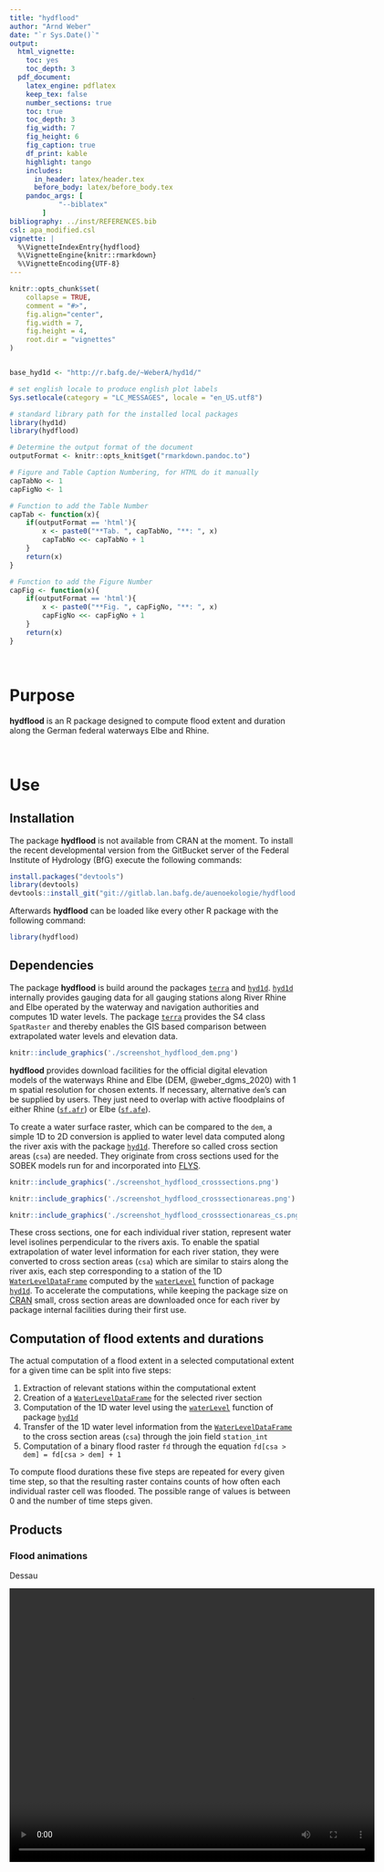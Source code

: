 ```yaml
---
title: "hydflood"
author: "Arnd Weber"
date: "`r Sys.Date()`"
output:
  html_vignette:
    toc: yes
    toc_depth: 3
  pdf_document:
    latex_engine: pdflatex
    keep_tex: false
    number_sections: true
    toc: true
    toc_depth: 3
    fig_width: 7
    fig_height: 6
    fig_caption: true
    df_print: kable
    highlight: tango
    includes:
      in_header: latex/header.tex
      before_body: latex/before_body.tex
    pandoc_args: [
            "--biblatex"
        ]
bibliography: ../inst/REFERENCES.bib
csl: apa_modified.csl
vignette: |
  %\VignetteIndexEntry{hydflood} 
  %\VignetteEngine{knitr::rmarkdown}
  %\VignetteEncoding{UTF-8}
---
```


```r
knitr::opts_chunk$set(
    collapse = TRUE,
    comment = "#>",
    fig.align="center",
    fig.width = 7,
    fig.height = 4, 
    root.dir = "vignettes"
)


base_hyd1d <- "http://r.bafg.de/~WeberA/hyd1d/"
```

<!-- Indent in html version TOC
     obtained from: 
     https://stackoverflow.com/questions/46201753/rmarkdown-indentation-of-toc-items-in-html-output
     -->

<script>
$(document).ready(function() {
  $items = $('div#TOC li');
  $items.each(function(idx) {
    num_ul = $(this).parentsUntil('#TOC').length;
    $(this).css({'padding-left': num_ul * 5px, 'box-shadow': none});
  });

});
</script>

<!-- numbering for figures and tables-->

```r
# set english locale to produce english plot labels
Sys.setlocale(category = "LC_MESSAGES", locale = "en_US.utf8")

# standard library path for the installed local packages
library(hyd1d)
library(hydflood)

# Determine the output format of the document
outputFormat <- knitr::opts_knit$get("rmarkdown.pandoc.to")

# Figure and Table Caption Numbering, for HTML do it manually
capTabNo <- 1
capFigNo <- 1

# Function to add the Table Number
capTab <- function(x){
    if(outputFormat == 'html'){
        x <- paste0("**Tab. ", capTabNo, "**: ", x)
        capTabNo <<- capTabNo + 1
    }
    return(x)
}

# Function to add the Figure Number
capFig <- function(x){
    if(outputFormat == 'html'){
        x <- paste0("**Fig. ", capFigNo, "**: ", x)
        capFigNo <<- capFigNo + 1
    }
    return(x)
}
```

<BR>

# Purpose

**hydflood** is an R package designed to compute flood extent and duration 
along the German federal waterways Elbe and Rhine.

<BR>

# Use

## Installation

The package **hydflood** is not available from CRAN at the moment. To install 
the recent developmental version from the GitBucket server of the Federal 
Institute of Hydrology (BfG) execute the following commands: 

```r
install.packages("devtools")
library(devtools)
devtools::install_git("git://gitlab.lan.bafg.de/auenoekologie/hydflood.git")
```

Afterwards **hydflood** can be loaded like every other R package with the 
following command: 

```r
library(hydflood)
```

## Dependencies

The package **hydflood** is build around the packages
[`terra`](https://cran.r-project.org/package=terra) and
[`hyd1d`](`r paste0(base_hyd1d)`). [`hyd1d`](`r paste0(base_hyd1d)`) internally
provides gauging data for all gauging stations along River Rhine and Elbe
operated by the waterway and navigation authorities and computes 1D water
levels. The package [`terra`](https://cran.r-project.org/package=terra)
provides the S4 class `SpatRaster` and thereby enables the GIS based comparison
between extrapolated water levels and elevation data.

```r
knitr::include_graphics('./screenshot_hydflood_dem.png')
```

**hydflood** provides download facilities for the official digital elevation
models of the waterways Rhine and Elbe (DEM, @weber_dgms_2020) with 1 m spatial
resolution for chosen extents. If necessary, alternative `dem`'s can be supplied
by users. They just need to overlap with active floodplains of either Rhine
([`sf.afr`](reference/sf.afr.html)) or Elbe ([`sf.afe`](reference/sf.afe.html)).

To create a water surface raster, which can be compared to the `dem`, a simple
1D to 2D conversion is applied to water level data computed along the river axis
with the package [`hyd1d`](`r paste0(base_hyd1d)`). Therefore
so called cross section areas (`csa`) are needed. They originate from cross
sections used for the SOBEK models run for and incorporated into
[FLYS](https://www.bafg.de/DE/08_Ref/M2/03_Fliessgewmod/01_FLYS/flys_node.html).

```r
knitr::include_graphics('./screenshot_hydflood_crosssections.png')
```

```r
knitr::include_graphics('./screenshot_hydflood_crosssectionareas.png')
```

```r
knitr::include_graphics('./screenshot_hydflood_crosssectionareas_cs.png')
```

These cross sections, one for each individual river station, represent water 
level isolines perpendicular to the rivers axis. To enable the spatial 
extrapolation of water level information for each river station, they were
converted to cross section areas (`csa`) which are similar to stairs along the 
river axis, each step corresponding to a station of the 1D
[`WaterLevelDataFrame`](`r paste0(base_hyd1d, "reference/WaterLevelDataFrame-class.html")`)
computed by the
[`waterLevel`](`r paste0(base_hyd1d, "reference/waterLevel.html")`)
function of package [`hyd1d`](`r paste0(base_hyd1d)`). To 
accelerate the computations, while keeping the package size on 
[CRAN](https://cran.r-project.org/) small, cross section areas are downloaded 
once for each river by package internal facilities during their first use. 

## Computation of flood extents and durations

The actual computation of a flood extent in a selected computational extent for 
a given time can be split into five steps:

1. Extraction of relevant stations within the computational extent
2. Creation of a [`WaterLevelDataFrame`](`r paste0(base_hyd1d, "reference/WaterLevelDataFrame-class.html")`) for the selected river section
3. Computation of the 1D water level using the [`waterLevel`](`r paste0(base_hyd1d, "reference/waterLevel.html")`) function of package [`hyd1d`](`r paste0(base_hyd1d)`)
4. Transfer of the 1D water level information from the [`WaterLevelDataFrame`](`r paste0(base_hyd1d, "reference/WaterLevelDataFrame-class.html")`) to the cross section areas (`csa`) through the join field `station_int`
5. Computation of a binary flood raster `fd` through the equation `fd[csa > dem] = fd[csa > dem] + 1`

To compute flood durations these five steps are repeated for every given 
time step, so that the resulting raster contains counts of how often each 
individual raster cell was flooded. The possible range of values is between 0
and the number of time steps given.

## Products

### Flood animations

Dessau

<video width="640" height="480" style="display:block; margin: 0 auto;" controls>
  <source src="flood3-2fps-dessau.mp4" type="video/mp4">
  Your browser does not support the video tag.
</video>

Lenzen

<video width="640" height="480" style="display:block; margin: 0 auto;" controls>
  <source src="flood3-2fps-lenzen.mp4" type="video/mp4">
  Your browser does not support the video tag.
</video>

## Usage

To initialize such a `SpatRaster` several possibilities are implemented in 
the initializing homonymous function `hydSpatRaster`. Either you
provide a digital elevation model and cross section areas yourself as variables
`filename_dem` and `filename_csa` or you provide only one of them or you simply 
provide `ext` (an object of type `SpatExtent`) and `crs` (an object of class `CRS`).
Depending on the supplied coordinate reference system (supplied through either
`filename_dem`, `filename_csa` or `crs`) the respective river is selected: For
River Rhine data with 'ETRS 1989 UTM 32N' (EPSG
[25832](http://spatialreference.org/ref/epsg/25832/)) have to be supplied, for
River Elbe 'ETRS 1989 UTM 32N' (EPSG
[25833](http://spatialreference.org/ref/epsg/25833/)). If you can't provide
dem and csa yourself, `hydflood` provides csa data internally and downloads
the official digital elevation models of the waterway and navigation 
authorities with 1 m spatial resolution. Therefore you definitely need internet
access and, due to the data volume of the elevation data, your internet should 
be fast or you should be patient.

```r
# import the raster data and create a raster stack
x <- hydSpatRaster(filename_dem = "data-raw/raster.dem.tif",
                   filename_csa = "data-raw/raster.csa.tif")
```

After initialinzig an object of type `hydSpatRaster` everything else is 
straight forward. Create a temporal sequence `seq`:

```r
seq <- seq(as.Date("2016-12-01"), as.Date("2016-12-31"), by = "day")
```

And supply both of them to the `flood3` function, which will do the computation 
and return an 'INT4S' raster with counts how often the individual cell of the 
`dem` was lower than the `csa` during the temporal sequence. For each time step
of the temporal sequence the corresponding 1D `WaterLevelDataFrame` is computed, 
joined to `csa` through the `station_int` column and compared to the `dem` so 
that the possible values of the returned product range between 0 and 
`length(seq)`:

```r
# compute a flood duration
fd <- flood3(x = x, seq = seq)

# and plot it
plot(fd)
```

# References

